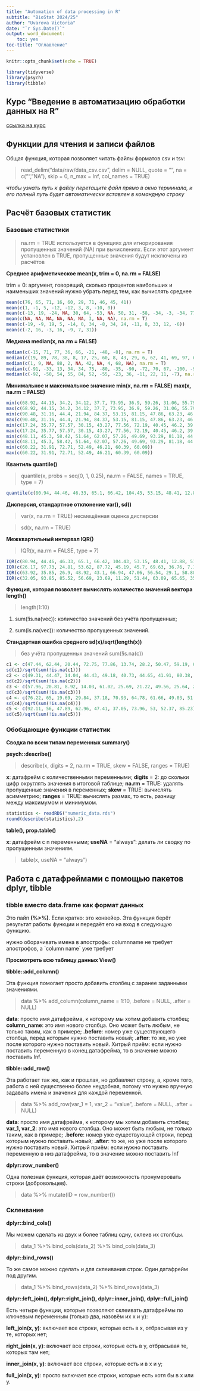 ```yaml
---
title: "Automation of data processing in R"
subtitle: "BioStat 2024/25"
author: "Uvarova Victoria"
date: "`r Sys.Date()`"
output: word_document:
    toc: yes
toc-title: "Оглавление"
---
```


```r
knitr::opts_chunk$set(echo = TRUE)

library(tidyverse)
library(psych)
library(tibble)
```

## Курс "Введение в автоматизацию обработки данных на R"

[ссылка на курс](https://stepik.org/course/211715/syllabus){.uri}

## Функции для чтения и записи файлов

Общая функция, которая позволяет читать файлы форматов csv и tsv:

> read_delim("data/raw/data_csv.csv", delim = NULL, quote = "", na = c("","NA"), skip = 0, n_max = Inf, col_names = TRUE)

*чтобы узнать путь к файлу перетащите файл прямо в окно терминала, и его полный путь будет автоматически вставлен в командную строку*

## Расчёт базовых статистик

### Базовые статистики

> na.rm = TRUE используется в функциях для игнорирования пропущенных значений (NA) при вычислениях. Если этот аргумент установлен в TRUE, пропущенные значения будут исключены из расчётов

**Среднее арифметическое mean(x, trim = 0, na.rm = FALSE)**

trim = 0: аргумент, говорящий, сколько процентов наибольших и наименьших значений нужно убрать перед тем, как вычислять среднее

```r
mean(c(76, 65, 71, 16, 60, 29, 71, 46, 45, 41))
mean(c(1, -1, 5, -12, -12, 3, 8, -10, 0))
mean(c(-13, 19, -24, NA, 30, 64, -53, NA, 50, 31, -58, -34, -3, -34, 77), na.rm = T)
mean(c(NA, NA, NA, NA, NA, NA, 3, NA, NA), na.rm = T)
mean(c(-19, -9, 19, 5, -14, 0, 34, -8, 34, 24, -11, 8, 33, 12, -6))
mean(c(-2, 16, -3, 16, -9, 7, 31))
```

**Медиана median(x, na.rm = FALSE)**

```r
median(c(-15, 71, 77, 36, 66, -21, -48, -8), na.rm = T)
median(c(19, 89, 78, 38, 8, 17, 25, 60, 8, 43, 29, 6, 62, 41, 69, 97, 61, 83, 25, 24), na.rm = T)
median(c(1, 9, NA, 88, 2, NA, 42, NA, 4, 68, NA), na.rm = T)
median(c(-91, -33, 13, 34, 34, 75, -80, -35, -90, -72, 70, 67, -100, -94, -18), na.rm = T)
median(c(-92, -50, 54, 55, 84, 52, -55, -23, 36, -11, 22, 11, -7), na.rm = T)
```

**Минимальное и максимальное значение min(x, na.rm = FALSE) max(x, na.rm = FALSE)**

```r
min(c(68.92, 44.15, 34.2, 34.12, 37.7, 73.95, 36.9, 59.26, 31.06, 55.79, 73.92, 68.04, 53.73, 90.7, 39.66))
max(c(68.92, 44.15, 34.2, 34.12, 37.7, 73.95, 36.9, 59.26, 31.06, 55.79, 73.92, 68.04, 53.73, 90.7, 39.66))
min(c(90.48, 31.16, 44.4, 21.94, 84.37, 53.15, 81.15, 47.86, 63.23, 46.75, 102.73))
max(c(90.48, 31.16, 44.4, 21.94, 84.37, 53.15, 81.15, 47.86, 63.23, 46.75, 102.73))
min(c(17.24, 35.77, 57.57, 30.15, 43.27, 77.56, 72.19, 40.45, 46.2, 39.92))
max(c(17.24, 35.77, 57.57, 30.15, 43.27, 77.56, 72.19, 40.45, 46.2, 39.92))
min(c(48.11, 45.3, 58.42, 51.64, 62.07, 57.26, 49.69, 93.29, 81.18, 44.78, 55.1, 76.74, 58.08))
max(c(48.11, 45.3, 58.42, 51.64, 62.07, 57.26, 49.69, 93.29, 81.18, 44.78, 55.1, 76.74, 58.08))
min(c(60.22, 31.91, 72.71, 52.49, 46.21, 60.39, 60.09))
max(c(60.22, 31.91, 72.71, 52.49, 46.21, 60.39, 60.09))
```

**Квантиль quantile()**

> quantile(x, probs = seq(0, 1, 0.25), na.rm = FALSE, names = TRUE, type = 7)

```r
quantile(c(80.94, 44.46, 46.33, 65.1, 66.42, 104.43, 53.15, 48.41, 12.88, 51.1, 43.03, 40.3, 33.71, 55.1, 22.17), probs = seq(0, 1, 0.25),type = 7)
```

**Дисперсия, cтандартное отклонение var(), sd()**

> var(x, na.rm = TRUE) несмещённая оценка дисперсии

> sd(x, na.rm = TRUE)

**Межквартильный интервал IQR()**

> IQR(x, na.rm = FALSE, type = 7)

```r
IQR(c(80.94, 44.46, 46.33, 65.1, 66.42, 104.43, 53.15, 48.41, 12.88, 51.1, 43.03, 40.3, 33.71, 55.1, 22.17), na.rm = T, type = 7)
IQR(c(26.17, 97.73, 24.81, 53.62, 87.72, 45.19, 45.7, 69.63, 36.76, 7.17), na.rm = T, type = 7)
IQR(c(63.92, 35.85, 26.9, 48.92, 43.1, 66.94, 47.06, 56.54, 29.1, 58.88), na.rm = T, type = 7)
IQR(c(32.05, 93.85, 85.52, 56.69, 23.69, 11.29, 51.44, 63.09, 65.65, 35.73, 60.15, 30.93, -4.2), na.rm = T, type = 7)
```

**Функция, которая позволяет вычислять количество значений вектора length()**

> length(1:10)

1.  sum(!is.na(vec)): количество значений без учёта пропущенных;

2.  sum(is.na(vec)): количество пропущенных значений.

**Стандартная ошибка среднего sd(x)/sqrt(length(x))**

> без учёта пропущенных значений sum(!is.na(с))

```r
с1 <- c(47.44, 62.44, 20.44, 72.75, 77.86, 13.74, 28.2, 50.47, 59.19, 69.04)
sd(с1)/sqrt(sum(!is.na(с1)))
с2 <- c(49.31, 44.47, 14.04, 44.43, 49.18, 40.73, 44.65, 41.91, 80.38, 80.09)
sd(с2)/sqrt(sum(!is.na(с2)))
с3 <- c(57.96, 20.81, 8.92, 14.03, 61.02, 25.69, 21.22, 49.56, 25.64, 28.31)
sd(с3)/sqrt(sum(!is.na(с3)))
с4 <- c(76.22, 65, 19.69, 29.84, 37.18, 70.93, 64.78, 61.66, 49.03, 51.56)
sd(с4)/sqrt(sum(!is.na(с4)))
с5 <- c(92.11, 56, 47.89, 62.96, 47.41, 37.05, 73.96, 53, 52.37, 85.23)
sd(с5)/sqrt(sum(!is.na(с5)))
```

### Обобщающие функции статистик

**Cводка по всем типам переменных summary()**

**psych::describe()**

> describe(x, digits = 2, na.rm = TRUE, skew = FALSE, ranges = TRUE)

**x**: датафрейм с количественными переменными; **digits** = 2: до скольки цифр округлять значения в итоговой таблице; **na.rm** = TRUE: удалять пропущенные значения в переменных; **skew** = TRUE: вычислять асимметрию; **ranges** = TRUE: вычислять размах, то есть, разницу между максимумом и минимумом.

```r
statistics <- readRDS("numeric_data.rds")
round(describe(statistics),2)
```

**table(), prop.table()**

**x**: датафрейм с n переменными; **useNA** = "always": делать ли сводку по пропущенным значениям.

> table(x, useNA = "always")

## Работа с датафреймами с помощью пакетов dplyr, tibble

### tibble вместо data.frame как формат данных

Это пайп **(%\>%)**. Если кратко: это конвейер. Эта функция берёт результат работы функции и передаёт его на вход в следующую функцию.

нужно оборачивать имена в апострофы: columnname не требует апострофов, а \`column name\` уже требует

**Просмотреть всю таблицу данных View()**

**tibble::add_column()**

Эта функция помогает просто добавить столбец с заранее заданными значениями.

> data %\>% add_column(column_name = 1:10, .before = NULL, .after = NULL)

**data**: просто имя датафрейма, к которому мы хотим добавить столбец; **column_name**: это имя нового столбца. Оно может быть любым, не только таким, как в примере; **.before**: номер уже существующего столбца, перед которым нужно поставить новый; **.after**: то же, но уже после которого нужно поставить новый. Хитрый приём: если нужно поставить переменную в конец датафрейма, то в значение можно поставить Inf.

**tibble::add_row()**

Эта работает так же, как и прошлая, но добавляет строку, а, кроме того, работа с ней существенно более неудобная, потому что нужно вручную задавать имена и значения для каждой переменной.

> data %\>% add_row(var_1 = 1, var_2 = "value", .before = NULL, .after = NULL)

**data**: просто имя датафрейма, к которому мы хотим добавить столбец; **var_1, var_2**: это имя нового столбца. Оно может быть любым, не только таким, как в примере; **.before**: номер уже существующей строки, перед которым нужно поставить новый; **.after**: то же, но уже после которого нужно поставить новый. Хитрый приём: если нужно поставить переменную в низ датафрейма, то в значение можно поставить Inf

**dplyr::row_number()**

Одна полезная функция, которая даёт возможность пронумеровать строки (добровольцев).

> data %\>% mutate(ID = row_number())

### Cклеивание

**dplyr::bind_cols()**

Мы можем сделать из двух и более таблиц одну, склеив их столбцы.

> data_1 %\>% bind_cols(data_2) %\>% bind_cols(data_3)

**dplyr::bind_rows()**

То же самое можно сделать и для склеивания строк. Один датафрейм под другим.

> data_1 %\>% bind_rows(data_2) %\>% bind_rows(data_3)

**dplyr::left_join(), dplyr::right_join(), dplyr::inner_join(), dplyr::full_join()**

Есть четыре функции, которые позволяют склеивать датафреймы по ключевым переменным (только два, назовём их x и y):

**left_join(x, y)**: включает все строки, которые есть в x, отбрасывая из y те, которых нет;

**right_join(x, y)**: включает все строки, которые есть в y, отбрасывая те, которых там нет;

**inner_join(x, y)**: включает все строки, которые есть и в x и y;

**full_join(x, y)**: просто включает все строки, которые есть хотя бы в x или y.
